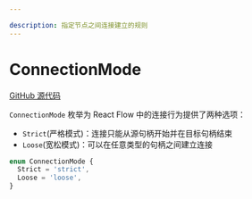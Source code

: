 ```yaml
---

description: 指定节点之间连接建立的规则
---
```


# ConnectionMode

[GitHub 源代码](https://github.com/xyflow/xyflow/blob/main/packages/system/src/types/general.ts#L68)

`ConnectionMode` 枚举为 React Flow 中的连接行为提供了两种选项：

- `Strict`(严格模式)：连接只能从源句柄开始并在目标句柄结束
- `Loose`(宽松模式)：可以在任意类型的句柄之间建立连接

```ts
enum ConnectionMode {
  Strict = 'strict',
  Loose = 'loose',
}
```